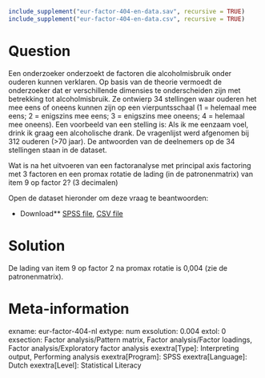 ```r
include_supplement("eur-factor-404-en-data.sav", recursive = TRUE)
include_supplement("eur-factor-404-en-data.csv", recursive = TRUE)
```

Question
========
Een onderzoeker onderzoekt de factoren die alcoholmisbruik onder ouderen kunnen verklaren. Op basis van de theorie vermoedt de onderzoeker dat er verschillende dimensies te onderscheiden zijn met betrekking tot alcoholmisbruik. Ze ontwierp 34 stellingen waar ouderen het mee eens of oneens kunnen zijn op een vierpuntsschaal (1 = helemaal mee eens; 2 = enigszins mee eens; 3 = enigszins mee oneens; 4 = helemaal mee oneens). Een voorbeeld van een stelling is: Als ik me eenzaam voel, drink ik graag een alcoholische drank. De vragenlijst werd afgenomen bij 312 ouderen (>70 jaar). De antwoorden van de deelnemers op de 34 stellingen staan in de dataset.

Wat is na het uitvoeren van een factoranalyse met principal axis factoring met 3 factoren en een promax rotatie de lading (in de patronenmatrix) van item 9 op factor 2? (3 decimalen)

Open de dataset hieronder om deze vraag te beantwoorden:

* Download** [SPSS file](eur-factor-404-en-data.sav), [CSV file](eur-factor-404-en-data.csv)


Solution
========
De lading van item 9 op factor 2 na promax rotatie is 0,004 (zie de patronenmatrix).

Meta-information
================
exname: eur-factor-404-nl
extype: num
exsolution: 0.004
extol: 0
exsection: Factor analysis/Pattern matrix, Factor analysis/Factor loadings, Factor analysis/Exploratory factor analysis
exextra[Type]: Interpreting output, Performing analysis
exextra[Program]: SPSS
exextra[Language]: Dutch
exextra[Level]: Statistical Literacy
